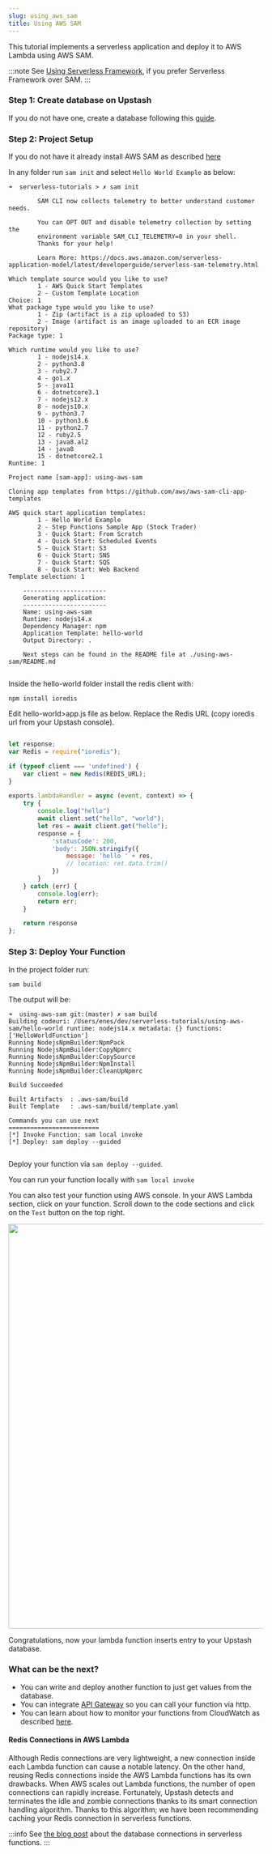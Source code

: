 ```yaml
---
slug: using_aws_sam
title: Using AWS SAM
---
```


This tutorial implements a serverless application and deploy it to AWS Lambda using AWS SAM.

:::note
See [Using Serverless Framework](using_serverless_framework.md), if you prefer Serverless Framework over SAM.
:::

### Step 1: Create database on Upstash

If you do not have one, create a database following this [guide](../overall/getstarted.md).

### Step 2: Project Setup
If you do not have it already install AWS SAM as described [here](https://docs.aws.amazon.com/serverless-application-model/latest/developerguide/serverless-sam-cli-install-mac.html)

In any folder run `sam init` and select `Hello World Example` as below:
```shell
➜  serverless-tutorials > ✗ sam init

        SAM CLI now collects telemetry to better understand customer needs.

        You can OPT OUT and disable telemetry collection by setting the
        environment variable SAM_CLI_TELEMETRY=0 in your shell.
        Thanks for your help!

        Learn More: https://docs.aws.amazon.com/serverless-application-model/latest/developerguide/serverless-sam-telemetry.html

Which template source would you like to use?
        1 - AWS Quick Start Templates
        2 - Custom Template Location
Choice: 1
What package type would you like to use?
        1 - Zip (artifact is a zip uploaded to S3)      
        2 - Image (artifact is an image uploaded to an ECR image repository)
Package type: 1

Which runtime would you like to use?
        1 - nodejs14.x
        2 - python3.8
        3 - ruby2.7
        4 - go1.x
        5 - java11
        6 - dotnetcore3.1
        7 - nodejs12.x
        8 - nodejs10.x
        9 - python3.7
        10 - python3.6
        11 - python2.7
        12 - ruby2.5
        13 - java8.al2
        14 - java8
        15 - dotnetcore2.1
Runtime: 1

Project name [sam-app]: using-aws-sam

Cloning app templates from https://github.com/aws/aws-sam-cli-app-templates

AWS quick start application templates:
        1 - Hello World Example
        2 - Step Functions Sample App (Stock Trader)
        3 - Quick Start: From Scratch
        4 - Quick Start: Scheduled Events
        5 - Quick Start: S3
        6 - Quick Start: SNS
        7 - Quick Start: SQS
        8 - Quick Start: Web Backend
Template selection: 1

    -----------------------
    Generating application:
    -----------------------
    Name: using-aws-sam
    Runtime: nodejs14.x
    Dependency Manager: npm
    Application Template: hello-world
    Output Directory: .
    
    Next steps can be found in the README file at ./using-aws-sam/README.md


```

Inside the hello-world folder install the redis client with:
```
npm install ioredis
```

Edit hello-world>app.js file as below. Replace the Redis URL (copy ioredis url from your Upstash console).
```javascript

let response;
var Redis = require("ioredis");

if (typeof client === 'undefined') {
    var client = new Redis(REDIS_URL);
}

exports.lambdaHandler = async (event, context) => {
    try {
        console.log("hello")
        await client.set("hello", "world");
        let res = await client.get("hello");
        response = {
            'statusCode': 200,
            'body': JSON.stringify({
                message: 'hello ' + res,
                // location: ret.data.trim()
            })
        }
    } catch (err) {
        console.log(err);
        return err;
    }

    return response
};
```




<IORedisNote />

### Step 3: Deploy Your Function

In the project folder run:
```
sam build
```
The output will be:
```shell
➜  using-aws-sam git:(master) ✗ sam build
Building codeuri: /Users/enes/dev/serverless-tutorials/using-aws-sam/hello-world runtime: nodejs14.x metadata: {} functions: ['HelloWorldFunction']
Running NodejsNpmBuilder:NpmPack
Running NodejsNpmBuilder:CopyNpmrc
Running NodejsNpmBuilder:CopySource
Running NodejsNpmBuilder:NpmInstall
Running NodejsNpmBuilder:CleanUpNpmrc

Build Succeeded

Built Artifacts  : .aws-sam/build
Built Template   : .aws-sam/build/template.yaml

Commands you can use next
=========================
[*] Invoke Function: sam local invoke
[*] Deploy: sam deploy --guided


```

Deploy your function via `sam deploy --guided`.

You can run your function locally with `sam local invoke`

You can also test your function using AWS console. In your AWS Lambda section, click on your function. Scroll down to the code sections and click on the `Test` button on the top right.

<img src="/img/awslambda/success3.png" width="800" />

Congratulations, now your lambda function inserts entry to your Upstash database.


### What can be the next?
- You can write and deploy another function to just get values from the database.
- You can integrate [API Gateway](https://docs.aws.amazon.com/apigateway/latest/developerguide/api-gateway-create-api-as-simple-proxy-for-lambda.html) so you can call your function via http.
- You can learn about how to monitor your functions from CloudWatch as described [here](https://docs.aws.amazon.com/lambda/latest/dg//monitoring-functions-logs.html).

#### Redis Connections in AWS Lambda

Although Redis connections are very lightweight, a new connection inside each Lambda function can cause a notable latency. On the other hand, reusing Redis connections inside the AWS Lambda functions has its own drawbacks. When AWS scales out Lambda functions, the number of open connections can rapidly increase. Fortunately, Upstash detects and terminates the idle and zombie connections thanks to its smart connection handling algorithm. Thanks to this algorithm; we have been recommending caching your Redis connection in serverless functions.

:::info
See [the blog post](https://blog.upstash.com/serverless-database-connections) about the database connections in serverless functions.
:::
